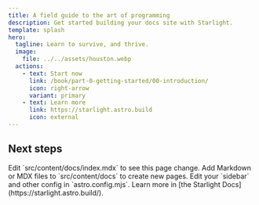 ```yaml
---
title: A field guide to the art of programming
description: Get started building your docs site with Starlight.
template: splash
hero:
  tagline: Learn to survive, and thrive.
  image:
    file: ../../assets/houston.webp
  actions:
    - text: Start now
      link: /book/part-0-getting-started/00-introduction/
      icon: right-arrow
      variant: primary
    - text: Learn more
      link: https://starlight.astro.build
      icon: external
---
```



## Next steps

<CardGrid stagger>
	<Card title="Update content" icon="pencil">
		Edit `src/content/docs/index.mdx` to see this page change.
	</Card>
	<Card title="Add new content" icon="add-document">
		Add Markdown or MDX files to `src/content/docs` to create new pages.
	</Card>
	<Card title="Configure your site" icon="setting">
		Edit your `sidebar` and other config in `astro.config.mjs`.
	</Card>
	<Card title="Read the docs" icon="open-book">
		Learn more in [the Starlight Docs](https://starlight.astro.build/).
	</Card>
</CardGrid>
